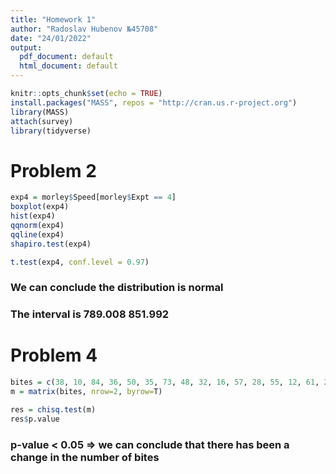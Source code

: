 ```yaml
---
title: "Homework 1"
author: "Radoslav Hubenov №45708"
date: "24/01/2022"
output:
  pdf_document: default
  html_document: default
---
```


```r
knitr::opts_chunk$set(echo = TRUE)
install.packages("MASS", repos = "http://cran.us.r-project.org")
library(MASS)
attach(survey)
library(tidyverse)
```

# Problem 2
```r
exp4 = morley$Speed[morley$Expt == 4]
boxplot(exp4)
hist(exp4)
qqnorm(exp4)
qqline(exp4)
shapiro.test(exp4)

t.test(exp4, conf.level = 0.97)
```
### We can conclude the distribution is normal
### The interval is 789.008 851.992

# Problem 4
```r
bites = c(38, 10, 84, 36, 50, 35, 73, 48, 32, 16, 57, 28, 55, 12, 61, 29)
m = matrix(bites, nrow=2, byrow=T)

res = chisq.test(m)
res$p.value
```
### p-value < 0.05 => we can conclude that there has been a change in the number of bites
